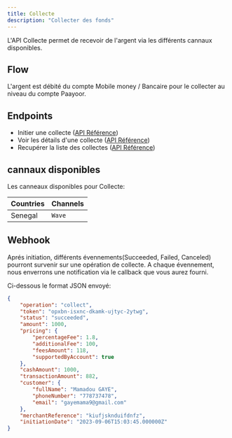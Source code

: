 ```yaml
---
title: Collecte
description: "Collecter des fonds"
---
```


L'API Collecte permet de recevoir de l'argent via les différents cannaux disponibles.

## Flow

L'argent est débité du compte Mobile money / Bancaire pour le collecter au niveau du compte Paayoor.

## Endpoints

- Initier une collecte ([API Référence](/api-reference/endpoint/post-collect))
- Voir les détails d'une collecte ([API Référence](/api-reference/endpoint/get-collect))
- Recupérer la liste des collectes ([API Référence](/api-reference/endpoint/get-collects))

## cannaux disponibles

Les canneaux disponibles pour Collecte:

| Countries | Channels         |
| --------- | ---------------- |
| Senegal   | `Wave`           |

## Webhook

Aprés initiation, différents évennements(Succeeded, Failed, Canceled) pourront survenir sur une opération de collecte. 
A chaque évennement, nous enverrons une notification via le callback que vous aurez fourni.

Ci-dessous le format JSON envoyé:

```json
{
    "operation": "collect",
    "token": "opxbn-isxnc-dkamk-ujtyc-2ytwg",
    "status": "succeeded",
    "amount": 1000,
    "pricing": {
        "percentageFee": 1.8,
        "additionalFee": 100,
        "feesAmount": 118,
        "supportedByAccount": true
    },
    "cashAmount": 1000,
    "transactionAmount": 882,
    "customer": {
        "fullName": "Mamadou GAYE",
        "phoneNumber": "778737478",
        "email": "gayemama9@gmail.com"
    },
    "merchantReference": "kiufjsknduifdnfz",
    "initiationDate": "2023-09-06T15:03:45.000000Z"
}
```

